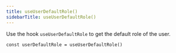 ```yaml
---
title: useUserDefaultRole()
sidebarTitle: useUserDefaultRole()
---
```


Use the hook `useUserDefaultRole` to get the default role of the user.

```tsx
const userDefaultRole = useUserDefaultRole()
```
